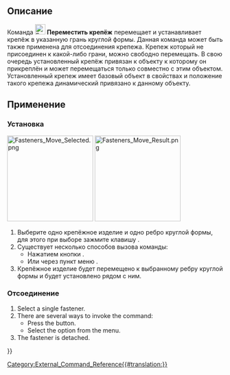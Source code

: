 <languages/>

<div class="mw-translate-fuzzy">
{{Docnav/ru
|[[Fasteners_Flip/ru|Перевернуть крепёж]]
|[[Fasteners_Shape/ru|Создать непараметрическую копию]]
|[[Fasteners_Workbench/ru|Стандартные изделия]]
|IconL=Fasteners_Flip.svg
|IconR=Fasteners_Shape.svg
|IconC=Fasteners_workbench_icon.svg
}}
</div>

{{GuiCommand
|Name=Fasteners Move
|MenuLocation=Fasteners → Move fastener
|Workbenches=[[Fasteners_Workbench|Fasteners]]
}}

<span id="Description"></span>
==Описание== 

<div class="mw-translate-fuzzy">
Команда [[Image:Fasteners_Move.svg|24px]] '''Переместить крепёж''' перемещает и устанавливает крепёж в указанную грань круглой формы. Данная команда может быть также применена для отсоединения крепежа. Крепеж который не присоединен к какой-либо грани, можно свободно перемещать. В свою очередь установленный крепёж привязан к объекту к которому он прикреплён и может перемещаться только совместно с этим объектом. Установленный крепеж имеет базовый объект в свойствах {{PropertyData|base Object}} и положение {{PropertyData|Placement}} такого крепежа динамический привязано к данному объекту.
</div>

<span id="Usage"></span>
==Применение== 

<span id="Attach"></span>
===Установка===

[[Image:Fasteners_Move_Selected.png|200px]] [[Image:Fasteners_Move_Result.png|200px]]
{{Caption|On the left a fastener and a circular edge are selected. On the right the fastener has been moved and attached to the selected edge.}}

# Выберите одно крепёжное изделие и одно ребро круглой формы, для этого при выборе зажмите клавишу {{Button|Ctrl}}.
# Существует несколько способов вызова команды:
#* Нажатием кнопки {{Button|[[Image:Fasteners_Move.svg|16px]] [[Fasteners_Move/ru|Move fastener]]}}.
#* Или через пункт меню {{MenuCommand|Fasteners → [[Image:Fasteners_Move.svg|16px]] Move fastener}}.
# Крепёжное изделие будет перемещено к выбранному ребру круглой формы и будет установлено рядом с ним.

<span id="Detach"></span>
===Отсоединение===

# Select a single fastener.
# There are several ways to invoke the command:
#* Press the {{Button|[[Image:Fasteners_Move.svg|16px]] [[Fasteners_Move|Move fastener]]}} button.
#* Select the {{MenuCommand|Fasteners → [[Image:Fasteners_Move.svg|16px]] Move fastener}} option from the menu.
# The fastener is detached.


<div class="mw-translate-fuzzy">
{{Docnav/ru
|[[Fasteners_Flip/ru|Перевернуть крепёж]]
|[[Fasteners_Shape/ru|Создать непараметрическую копию]]
|[[Fasteners_Workbench/ru|Стандартные изделия]]
|IconL=Fasteners_Flip.svg
|IconR=Fasteners_Shape.svg
|IconC=Fasteners_workbench_icon.svg
}}
</div>

[[Category:External_Command_Reference{{#translation:}}]]
{{Fasteners_Tools_navi{{#translation:}}}}